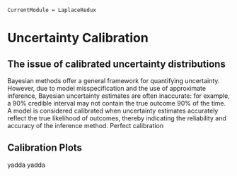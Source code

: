 

``` @meta
CurrentModule = LaplaceRedux
```

# Uncertainty Calibration

## The issue of calibrated uncertainty distributions

Bayesian methods offer a general framework for quantifying uncertainty. However, due to model misspecification and the use of approximate inference, Bayesian uncertainty estimates are often inaccurate: for example, a 90% credible interval may not contain the true outcome 90% of the time. A model is considered calibrated when uncertainty estimates accurately reflect the true likelihood of outcomes, thereby indicating the reliability and accuracy of the inference method. Perfect calibration

## Calibration Plots

yadda yadda

